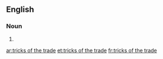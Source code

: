 ==English==

===Noun===
{{head|en|plural|head=[[trick]]s [[of]] [[the]] [[trade]]}}

# {{plural of|trick of the trade|lang=en}}

[[ar:tricks of the trade]]
[[et:tricks of the trade]]
[[fr:tricks of the trade]]